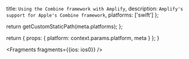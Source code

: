 
  title: `Using the Combine framework with Amplify`,
  description: `Amplify's support for Apple's Combine framework`,
  platforms: ['swift']
};

  return getCustomStaticPath(meta.platforms);
};

  return {
    props: {
      platform: context.params.platform,
      meta
    }
  };
}


<Fragments fragments={{ios: ios0}} />
